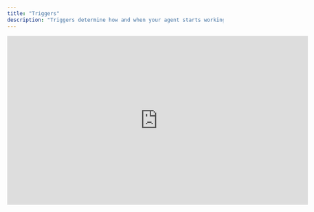 ```yaml
---
title: "Triggers"
description: "Triggers determine how and when your agent starts working. You can set up your agent to respond to user requests, incoming emails, or run automatically on a schedule"
---
```


<iframe src="https://www.youtube.com/embed/CVziYDTSYPg?rel=0" width="700" height="394" frameborder="0" allowfullscreen />

## User Initiated

This is the default trigger that lets customers manually start conversations or tasks with your agent. Perfect for chat-based agents where users come with questions or need help with something specific.

Most agents use this trigger since it allows for natural back-and-forth conversations whenever users need assistance.

![Screenshot2025 07 23at12 37 01PM Pn](/images/Screenshot2025-07-23at12.37.01PM.png)

## Email Triggers

Turn any email into an agent activation. When someone sends an email to your agent's unique address, it automatically triggers a new execution using the email content as input.

**Email Address**: AppyAI generates a unique email address for your agent (like `samuraize-4elX2z@mail.appypeople.ai`). You can share this with clients or use it in automated workflows.

**Use Case Example**: A content summarization agent that automatically processes and responds to articles or documents sent via email.

![Screenshot2025 07 23at12 37 15PM Pn](/images/Screenshot2025-07-23at12.37.15PM.png)

## Recurring Schedule

Set your agent to run automatically at regular intervals - perfect for ongoing tasks like monitoring, reporting, or routine maintenance.

**Use Case Example**: A news summarization agent that runs every morning to compile and send daily industry updates.

### Schedule Options

- **Date & Time**: Choose when to start the recurring schedule
- **Frequency**: Daily, weekly, or monthly execution
- **Timezone**: Automatically uses your account timezone (MDT shown in example)

### Upcoming Executions

You can see exactly when your agent will run next, helping you plan and verify your schedule is working correctly.

<img
  src="/images/Screenshot2025-07-23at12.36.31PM.png"
  alt="Screenshot2025 07 23at12 36 31PM Pn"
  title="Screenshot2025 07 23at12 36 31PM Pn"
  style={{ width:"76%" }}
/>

## Combining Triggers

You can enable multiple triggers for the same agent. For example, a reporting agent might run automatically every week but also allow users to manually request reports when needed.

## Getting Started

1. **Most agents start with User Initiated** for basic chat functionality
2. **Add Email triggers** for automated input processing
3. **Set up Recurring Schedule** for routine tasks that need to happen regularly

Choose the triggers that match how your customers want to interact with your expertise\!